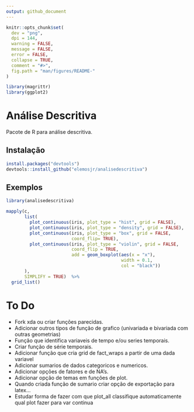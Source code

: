 ```yaml
---
output: github_document
---
```


<!-- README.md foi gerado por README.Rmd -->

```r
knitr::opts_chunk$set(
  dev = "png",
  dpi = 144,
  warning = FALSE,
  message = FALSE,
  error = FALSE,
  collapse = TRUE,
  comment = "#>",
  fig.path = "man/figures/README-"
)

library(magrittr)
library(ggplot2)
```

# Análise Descritiva
Pacote de R para análise descritiva.

## Instalação
```r
install.packages("devtools")
devtools::install_github("elemosjr/analisedescritiva")
```

## Exemplos

```r
library(analisedescritiva)

mapply(c, 
       list(
         plot_continuous(iris, plot_type = "hist", grid = FALSE),
         plot_continuous(iris, plot_type = "density", grid = FALSE),
         plot_continuous(iris, plot_type = "box", grid = FALSE, 
                         coord_flip= TRUE),
         plot_continuous(iris, plot_type = "violin", grid = FALSE, 
                         coord_flip = TRUE, 
                         add = geom_boxplot(aes(x = "x"),
                                            width = 0.1, 
                                            col = "black"))
       ),
       SIMPLIFY = TRUE)  %>%
  grid_list()
```

# To Do

- Fork xda ou criar funções parecidas.
- Adicionar outros tipos de função de grafico (univariada e bivariada com outras geometrias)
- Função que identifica variaveis de tempo e/ou series temporais.
- Criar função de série temporais.
- Adicionar função que cria grid de fact_wraps a partir de uma dada variavel
- Adicionar sumarios de dados categoricos e numericos.
- Adicionar opções de fatores e de NA's.
- Adicionar opção de temas em funções de plot.
- Quando criada função de sumario criar opção de exportação para latex...
- Estudar forma de fazer com que plot_all classifique automaticamente qual plot fazer para var continua
